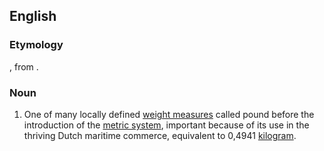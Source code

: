 ==English==

===Etymology===
{{calque|en|nl|Amsterdams pond}}, from {{compound|nl|Amsterdam|pond|t2=pound (weight measure)|nocat=1}}.

===Noun===
{{en-noun}}

# {{lb|en|obsolete}} One of many locally defined [[weight measure]]s called pound before the introduction of the [[metric system]], important because of its use in the thriving Dutch maritime commerce, equivalent to 0,4941 [[kilogram]].